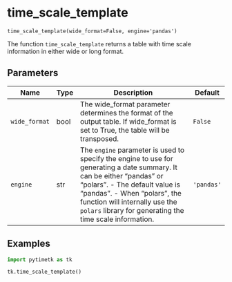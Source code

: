 # time_scale_template { #pytimetk.time_scale_template }

`time_scale_template(wide_format=False, engine='pandas')`

The function `time_scale_template` returns a table with time scale 
information in either wide or long format.

## Parameters

| Name          | Type   | Description                                                                                                                                                                                                                                                                                 | Default    |
|---------------|--------|---------------------------------------------------------------------------------------------------------------------------------------------------------------------------------------------------------------------------------------------------------------------------------------------|------------|
| `wide_format` | bool   | The wide_format parameter determines the format of the output table. If  wide_format is set to True, the table will be transposed.                                                                                                                                                          | `False`    |
| `engine`      | str    | The `engine` parameter is used to specify the engine to use for  generating a date summary. It can be either "pandas" or "polars".   - The default value is "pandas".  - When "polars", the function will internally use the `polars` library    for generating the time scale information. | `'pandas'` |

## Examples

```python
import pytimetk as tk

tk.time_scale_template()
```